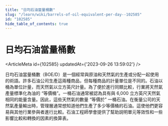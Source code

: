 ```yaml
---
title: "日均石油當量桶數"
slug: "/learn/wiki/barrels-of-oil-equivalent-per-day--102585"
id: "102585"
hide_table_of_contents: true
---
```



# 日均石油當量桶數

<ArticleMeta id={102585} updatedAt={'2023-09-26 13:59:02'} />
<div className='border-solid border-b border-t-0 my-4 border-[var(--ifm-color-gray-300)]' />

日均石油當量桶數（BOE/D）是一個經常與原油和天然氣的生產或分配一起使用的術語。許多石油公司生產這兩種商品，但每種商品的計量單位是不同的。石油以桶為單位計量，而天然氣以立方英尺計量。為了便於進行同類比較，行業將天然氣產量標準化為油的 “等價桶”。一桶石油通常被認為具有與 6,000 立方英尺天然氣相同的能量含量。因此，這些天然氣的數量 “等價於” 一桶石油。在衡量公司的天然氣產量輸出時，管理層通常想知道他們生產了多少等價桶的石油。這使他們更容易與其他行業參與者進行比較。石油工程師學會提供了幫助説明單元等效性和一些影響比較和轉換的因素的換算表。
